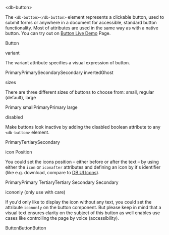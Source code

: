 
<Meta title="03-Action/Button/Intro" />

<db-headline variant="1">&lt;db-button&gt;</db-headline>

The `<db-button></db-button>` element represents a clickable button, used to submit forms or anywhere in a document for accessible, standard button functionality. Most of attributes are used in the same way as with a native button. You can try out on <a href="/story/db-button--live-demo">Button Live Demo</a> Page.

<Canvas>
  <db-button>Button</db-button>
</Canvas>

<db-headline variant="2">variant</db-headline>

The variant attribute specifies a visual expression of button.

<Canvas>
  <db-button variant="primary">Primary</db-button><db-button variant="primary">Primary</db-button><db-button variant="secondary">Secondary</db-button><db-button variant="secondary-inverted">Secondary inverted</db-button><db-button variant="ghost">Ghost</db-button>
</Canvas>

<db-headline variant="2">sizes</db-headline>

There are three different sizes of buttons to choose from: small, regular (default), large

<Canvas>
  <db-button variant="primary" size="small">Primary small</db-button><db-button variant="primary">Primary</db-button><db-button variant="primary" size="large">Primary large</db-button>
</Canvas>

<db-headline variant="2">disabled</db-headline>

Make buttons look inactive by adding the disabled boolean attribute to any `<db-button>` element.

<Canvas>
  <db-button variant="primary" disabled>Primary</db-button><db-button variant="tertiary" disabled>Tertiary</db-button><db-button variant="secondary" disabled>Secondary</db-button>
</Canvas>

<db-headline variant="2">icon Position</db-headline>

You could set the icons position – either before or after the text – by using either the `icon` or `iconafter` attributes and defining an icon by it's identifier (like e.g. download, compare to [DB UI Icons](https://db-ui.github.io/core/patterns/base-icons/index.html)).

<Canvas>
  <db-button variant="primary" icon="download">Primary</db-button><db-button variant="primary" iconafter="download">Primary</db-button>
  <db-button variant="tertiary" icon="download">Tertiary</db-button><db-button variant="tertiary" iconafter="download">Tertiary</db-button>
  <db-button variant="secondary" icon="download">Secondary</db-button> <db-button variant="secondary" iconafter="download">Secondary</db-button>
</Canvas>

<db-headline variant="2">icononly (only use with care)</db-headline>

If you'd only like to display the icon without any text, you could set the attribute `icononly` on the button component. But please keep in mind that a visual text ensures clarity on the subject of this button as well enables use cases like controlling the page by voice (accessibility).

<Canvas>
  <db-button variant="primary" icon="download" icononly>Button</db-button><db-button variant="tertiary" icon="download" icononly>Button</db-button><db-button variant="secondary" icon="download" icononly>Button</db-button>
</Canvas>


<Readme />
